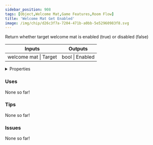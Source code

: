 ```yaml
---
sidebar_position: 908
tags: [Object,Welcome Mat,Game Features,Room Flow]
title: 'Welcome Mat Get Enabled'
image: /img/chip/d26c3f7a-7204-471b-a0bb-5e52960983f8.svg
---
```


Return whether target welcome mat is enabled (true) or disabled (false)



<IChip uuid="d26c3f7a-7204-471b-a0bb-5e52960983f8"/>

<table><thead><tr><th>Inputs</th><th>Outputs</th></tr></thead><tbody><tr><td>welcome mat | Target</td><td>bool | Enabled</td></tr></tbody></table>

<details>
  <summary>Properties</summary>
  <div>
    <div>
    <table>
      <tbody>
        <tr>
          <td>Is beta required?</td>
          <td>No</td>
        </tr>
        <tr>
          <td>Is chip a trolling risk?</td>
          <td>No</td>
        </tr>
        <tr>
          <td>Is chip a role assignment risk?</td>
          <td>No</td>
        </tr>
        <tr>
          <td>Chip UUID</td>
          <td>d26c3f7a-7204-471b-a0bb-5e52960983f8</td>
        </tr>
        <tr>
          <td>Room availability</td>
          <td>Available everywhere</td>
        </tr>
      </tbody>
    </table>
    </div>
  </div>
</details>

### Uses

None so far!

### Tips

None so far!

### Issues

None so far!